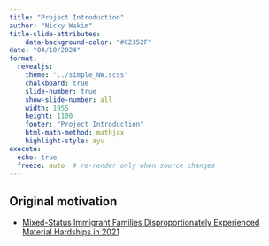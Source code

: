 ```yaml
---
title: "Project Introduction"
author: "Nicky Wakim"
title-slide-attributes:
    data-background-color: "#C2352F"
date: "04/10/2024"
format: 
  revealjs:
    theme: "../simple_NW.scss"
    chalkboard: true
    slide-number: true
    show-slide-number: all
    width: 1955
    height: 1100
    footer: "Project Introduction"
    html-math-method: mathjax
    highlight-style: ayu
execute:
  echo: true
  freeze: auto  # re-render only when source changes
---
```


## Original motivation

-   [Mixed-Status Immigrant Families Disproportionately Experienced Material Hardships in 2021](https://www.urban.org/research/publication/mixed-status-immigrant-families-disproportionately-experienced-material#:~:text=Adults%20in%20mixed%2Dstatus%20families%20were%20more%20likely%20than%20adults,for%20adults%20in%20other%20families.)


